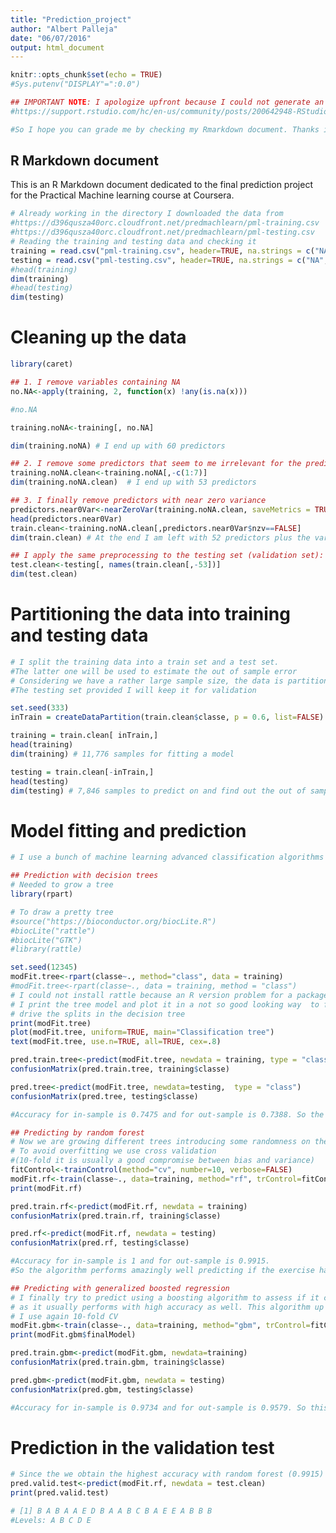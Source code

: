 ```yaml
---
title: "Prediction_project"
author: "Albert Palleja"
date: "06/07/2016"
output: html_document
---
```


```r
knitr::opts_chunk$set(echo = TRUE)
#Sys.putenv("DISPLAY"=":0.0")

## IMPORTANT NOTE: I apologize upfront because I could not generate an HTML file. I work directly with RStudio configured to work in a server. I just found out that I am missing the pango cairo library, which makes impossible to generate reports using knit. See the following information:
#https://support.rstudio.com/hc/en-us/community/posts/200642948-RStudio-Server-unable-to-open-connection-to-X11-display

#So I hope you can grade me by checking my Rmarkdown document. Thanks in advance!
```

## R Markdown document

This is an R Markdown document dedicated to the final prediction project for the Practical Machine learning course at Coursera.

```r
# Already working in the directory I downloaded the data from 
#https://d396qusza40orc.cloudfront.net/predmachlearn/pml-training.csv
#https://d396qusza40orc.cloudfront.net/predmachlearn/pml-testing.csv
# Reading the training and testing data and checking it
training = read.csv("pml-training.csv", header=TRUE, na.strings = c("NA", "", "#DIV/0!"))
testing = read.csv("pml-testing.csv", header=TRUE, na.strings = c("NA", "", "#DIV/0!"))
#head(training)
dim(training)
#head(testing)
dim(testing)
```

# Cleaning up the data
``` r
library(caret)

## 1. I remove variables containing NA
no.NA<-apply(training, 2, function(x) !any(is.na(x)))

#no.NA

training.noNA<-training[, no.NA]

dim(training.noNA) # I end up with 60 predictors

## 2. I remove some predictors that seem to me irrelevant for the prediction:
training.noNA.clean<-training.noNA[,-c(1:7)]
dim(training.noNA.clean)  # I end up with 53 predictors

## 3. I finally remove predictors with near zero variance
predictors.near0Var<-nearZeroVar(training.noNA.clean, saveMetrics = TRUE)
head(predictors.near0Var)
train.clean<-training.noNA.clean[,predictors.near0Var$nzv==FALSE]
dim(train.clean) # At the end I am left with 52 predictors plus the variable to predict (classe)

## I apply the same preprocessing to the testing set (validation set):
test.clean<-testing[, names(train.clean[,-53])]
dim(test.clean)
```

# Partitioning the data into training and testing data
``` r

# I split the training data into a train set and a test set. 
#The latter one will be used to estimate the out of sample error
# Considering we have a rather large sample size, the data is partitioned into 60% samples for training and 40% samples for testing. 
#The testing set provided I will keep it for validation

set.seed(333)
inTrain = createDataPartition(train.clean$classe, p = 0.6, list=FALSE)

training = train.clean[ inTrain,]
head(training)
dim(training) # 11,776 samples for fitting a model

testing = train.clean[-inTrain,]
head(testing)
dim(testing) # 7,846 samples to predict on and find out the out of samples error

```

# Model fitting and prediction
``` r
# I use a bunch of machine learning advanced classification algorithms to assess which of them provide the lowest out of error sample for this project

## Prediction with decision trees
# Needed to grow a tree
library(rpart)

# To draw a pretty tree
#source("https://bioconductor.org/biocLite.R")
#biocLite("rattle")
#biocLite("GTK")
#library(rattle)

set.seed(12345)
modFit.tree<-rpart(classe~., method="class", data = training)
#modFit.tree<-rpart(classe~., data = training, method = "class")
# I could not install rattle because an R version problem for a package that rattle depends on (GTK and RtGK2)
# I print the tree model and plot it in a not so good looking way  to find out which predictors 
# drive the splits in the decision tree
print(modFit.tree)
plot(modFit.tree, uniform=TRUE, main="Classification tree")
text(modFit.tree, use.n=TRUE, all=TRUE, cex=.8)

pred.train.tree<-predict(modFit.tree, newdata = training, type = "class")
confusionMatrix(pred.train.tree, training$classe)

pred.tree<-predict(modFit.tree, newdata=testing,  type = "class")
confusionMatrix(pred.tree, testing$classe)

#Accuracy for in-sample is 0.7475 and for out-sample is 0.7388. So the algorithm performs quite well predicting in the training and testing set. As expected the out-of sample error is higher that the in-sample error.

## Predicting by random forest
# Now we are growing different trees introducing some randomness on them. This method is more powerful and usually yields better accuracy than only using one tree as I did above.
# To avoid overfitting we use cross validation 
#(10-fold it is usually a good compromise between bias and variance)
fitControl<-trainControl(method="cv", number=10, verbose=FALSE)
modFit.rf<-train(classe~., data=training, method="rf", trControl=fitControl, verbose=FALSE)
print(modFit.rf)

pred.train.rf<-predict(modFit.rf, newdata = training)
confusionMatrix(pred.train.rf, training$classe)

pred.rf<-predict(modFit.rf, newdata = testing)
confusionMatrix(pred.rf, testing$classe)

#Accuracy for in-sample is 1 and for out-sample is 0.9915. 
#So the algorithm performs amazingly well predicting if the exercise has been done in the right way (classA) or in a wrong way (the other classes).

## Predicting with generalized boosted regression
# I finally try to predict using a boosting algorithm to assess if it can do better than random forest 
# as it usually performs with high accuracy as well. This algorithm up and down-weights the predictors and combine them
# I use again 10-fold CV
modFit.gbm<-train(classe~., data=training, method="gbm", trControl=fitControl, verbose=FALSE)
print(modFit.gbm$finalModel)

pred.train.gbm<-predict(modFit.gbm, newdata=training)
confusionMatrix(pred.train.gbm, training$classe)

pred.gbm<-predict(modFit.gbm, newdata = testing)
confusionMatrix(pred.gbm, testing$classe)

#Accuracy for in-sample is 0.9734 and for out-sample is 0.9579. So this algorithm performs also pretty well predicting the different ways to do the exercise, but slightly worse than random forest

```

# Prediction in the validation test
``` r
# Since the we obtain the highest accuracy with random forest (0.9915) we proceed with that algorithm to predict within the validation test
pred.valid.test<-predict(modFit.rf, newdata = test.clean)
print(pred.valid.test)

# [1] B A B A A E D B A A B C B A E E A B B B
#Levels: A B C D E
```
